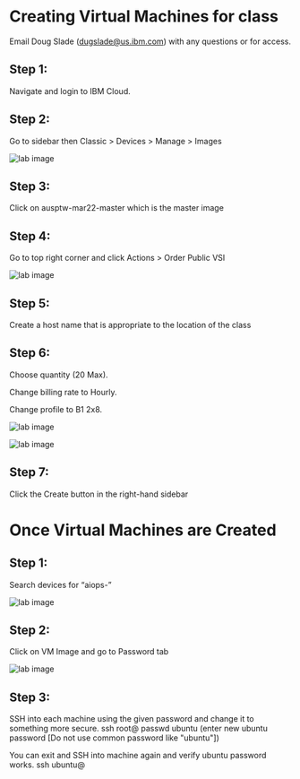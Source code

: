 # Creating Virtual Machines for class

Email Doug Slade (dugslade@us.ibm.com) with any questions or for access.

## Step 1: 

Navigate and login to IBM Cloud.

## Step 2:

Go to sidebar then Classic > Devices > Manage > Images 

![lab image](images/1.png)


## Step 3: 

Click on ausptw-mar22-master which is the master image 

## Step 4:

Go to top right corner and click Actions > Order Public VSI

![lab image](images/2.png)

## Step 5:

Create a host name that is appropriate to the location of the class 

## Step 6:

Choose quantity (20 Max).

Change billing rate to Hourly.

Change profile to B1 2x8.

![lab image](images/3.png)

![lab image](images/4.png)

## Step 7:

Click the Create button in the right-hand sidebar 


# Once Virtual Machines are Created

## Step 1:

Search devices for “aiops-”

![lab image](images/image5.png)

## Step 2:

Click on VM Image and go to Password tab

![lab image](images/image6.png)

## Step 3:

SSH into each machine using the given password and change it to something more secure.
 ssh root@<machine ip>
 passwd ubuntu
 (enter new ubuntu password [Do not use common password like "ubuntu"])

You can exit and SSH into machine again and verify ubuntu password works.
 ssh ubuntu@<machine ip>

